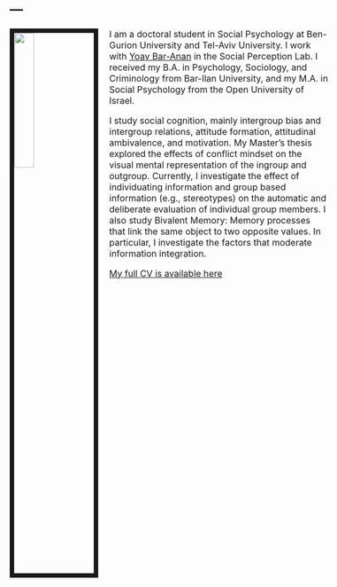 ---
---
<title>Mayan Navon | Ben-Gurion University</title>

<link rel="stylesheet" href="styles.css" type="text/css">
<link rel="stylesheet" href="site_libs/academicons-1.8.6/css/academicons.css"/>

<img src="images/me_crop.jpg" style="width:25%; border:8px solid; margin-right: 20px" align="left">

<style type="text/css"> body, td { font-size: 16px; } pre { font-size: 14px } </style>

I am a doctoral student in Social Psychology at Ben-Gurion University and Tel-Aviv University. 
I work with [Yoav Bar-Anan](https://www.tau.ac.il/~baranan/) in the Social Perception Lab. 
I received my B.A. in Psychology, Sociology, and Criminology from Bar-Ilan University, and my M.A. in Social Psychology from the Open University of Israel. 

I study social cognition, mainly intergroup bias and intergroup relations, attitude formation, attitudinal ambivalence, and motivation.
My Master’s thesis explored the effects of conflict mindset on the visual mental representation of the ingroup and outgroup.
Currently, I investigate the effect of individuating information and group based information (e.g., stereotypes) on the automatic and deliberate evaluation of individual group members.
I also study Bivalent Memory: Memory processes that link the same object to two opposite values. In particular, I investigate the factors that moderate information integration. 

 

<!--<font size="4"><a href="./research.html">Read more about my research here.</a></font><br>-->

[My full CV is available here](files/Mayan Navon_CV.pdf)



